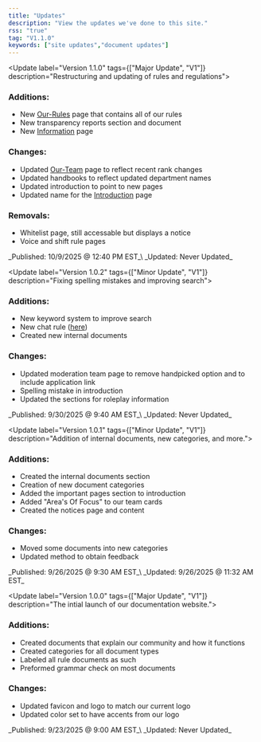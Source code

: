 ```yaml
---
title: "Updates"
description: "View the updates we've done to this site."
rss: "true"
tag: "V1.1.0"
keywords: ["site updates","document updates"]
---
```


<Update label="Version 1.1.0" tags={["Major Update", "V1"]} description="Restructuring and updating of rules and regulations">
  ### **Additions:**

  - New [Our-Rules](/community-rules/our-rules) page that contains all of our rules
  - New transparency reports section and document
  - New [Information](/information) page

  ### **Changes:**

  - Updated [Our-Team](/about-us/our-team) page to reflect recent rank changes
  - Updated handbooks to reflect updated department names
  - Updated introduction to point to new pages
  - Updated name for the [Introduction](/home) page

  ### Removals:

  - Whitelist page, still accessable but displays a notice
  - Voice and shift rule pages

  <Frame>
    _Published: 10/9/2025 @ 12:40 PM EST_\
    _Updated: Never Updated_
  </Frame>
</Update>

<Update label="Version 1.0.2" tags={["Minor Update", "V1"]} description="Fixing spelling mistakes and improving search">
  ### Additions:

  - New keyword system to improve search
  - New chat rule ([here](https://docs.valleycorrectional.xyz/community-rules/chat-rules#disclosure-of-classified-information))
  - Created new internal documents

  ### Changes:

  - Updated moderation team page to remove handpicked option and to include application link
  - Spelling mistake in introduction
  - Updated the sections for roleplay information

  <Frame>
    _Published: 9/30/2025 @ 9:40 AM EST_\
    _Updated: Never Updated_
  </Frame>
</Update>

<Update label="Version 1.0.1" tags={["Minor Update", "V1"]} description="Addition of internal documents, new categories, and more.">
  ### Additions:

  - Created the internal documents section
  - Creation of new document categories
  - Added the important pages section to introduction
  - Added "Area's Of Focus" to our team cards
  - Created the notices page and content

  ### Changes:

  - Moved some documents into new categories
  - Updated method to obtain feedback

  <Frame>
    _Published: 9/26/2025 @ 9:30 AM EST_\
    _Updated: 9/26/2025 @ 11:32 AM EST_
  </Frame>
</Update>

<Update label="Version 1.0.0" tags={["Major Update", "V1"]} description="The intial launch of our documentation website.">
  ### Additions:

  - Created documents that explain our community and how it functions
  - Created categories for all document types
  - Labeled all rule documents as such
  - Preformed grammar check on most documents

  ### Changes:

  - Updated favicon and logo to match our current logo
  - Updated color set to have accents from our logo

  <Frame>
    _Published: 9/23/2025 @ 9:00 AM EST_\
    _Updated: Never Updated_
  </Frame>
</Update>